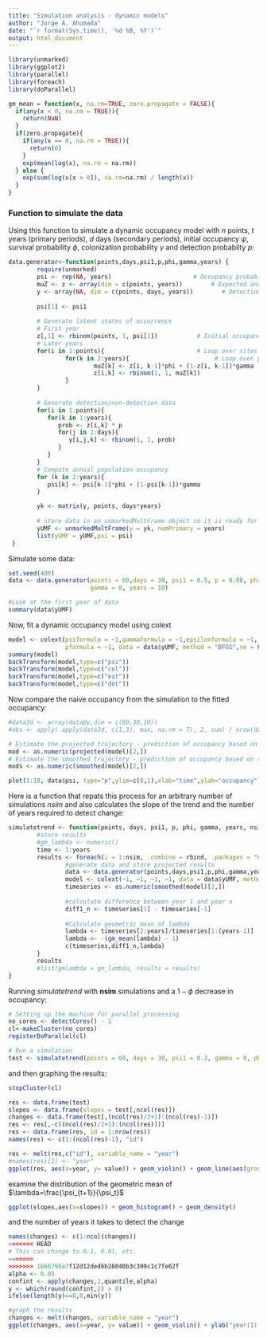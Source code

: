 ```yaml
---
title: "Simulation analysis - dynamic models"
author: "Jorge A. Ahumada"
date: "`r format(Sys.time(), '%d %B, %Y')`"
output: html_document
---
```


```r
library(unmarked)
library(ggplot2)
library(parallel)
library(foreach)
library(doParallel)

gm_mean = function(x, na.rm=TRUE, zero.propagate = FALSE){
  if(any(x < 0, na.rm = TRUE)){
    return(NaN)
  }
  if(zero.propagate){
    if(any(x == 0, na.rm = TRUE)){
      return(0)
    }
    exp(mean(log(x), na.rm = na.rm))
  } else {
    exp(sum(log(x[x > 0]), na.rm=na.rm) / length(x))
  }
}
```

### Function to simulate the data
Using this function to simulate a dynamic occupancy model with *n* points, *t* years (primary periods), *d* days (secondary periods), initial occupancy $\psi$, survival probability $\phi$, colonization probability $\gamma$ and detection probabilty *p*:
```r
data.generator<-function(points,days,psi1,p,phi,gamma,years) {
        require(unmarked)
        psi <- rep(NA, years)                       # Occupancy probability
        muZ <- z <- array(dim = c(points, years))        # Expected and realized occurrence
        y <- array(NA, dim = c(points, days, years))        # Detection histories
        
        psi[1] <- psi1
        
        # Generate latent states of occurrence
        # First year
        z[,1] <- rbinom(points, 1, psi[1])           # Initial occupancy state
        # Later years
        for(i in 1:points){                          # Loop over sites
                for(k in 2:years){                        # Loop over years
                        muZ[k] <- z[i, k-1]*phi + (1-z[i, k-1])*gamma
                        z[i,k] <- rbinom(1, 1, muZ[k])
                }
        }
        
        # Generate detection/non-detection data
        for(i in 1:points){
           for(k in 1:years){
              prob <- z[i,k] * p
              for(j in 1:days){
                 y[i,j,k] <- rbinom(1, 1, prob)
              }
           }
        }
        # Compute annual population occupancy
        for (k in 2:years){
           psi[k] <- psi[k-1]*phi + (1-psi[k-1])*gamma
        }

        yk <- matrix(y, points, days*years)
        
        # store data in an unmarkedMultFrame object so it is ready for analysis
        yUMF <- unmarkedMultFrame(y = yk, numPrimary = years)
        list(yUMF = yUMF,psi = psi)
 } 
```
Simulate some data:
```r
set.seed(400)
data <- data.generator(points = 60,days = 30, psi1 = 0.5, p = 0.08, phi = 0.95, 
                       gamma = 0, years = 10)

#Look at the first year of data
summary(data$yUMF)
```
Now, fit a dynamic occupancy model using colext
```r
model <- colext(psiformula = ~1,gammaformula = ~1,epsilonformula = ~1, 
                pformula = ~1, data = data$yUMF, method = "BFGS",se = FALSE)
summary(model)
backTransform(model,type=c("psi"))
backTransform(model,type=c("col"))
backTransform(model,type=c("ext"))
backTransform(model,type=c("det"))
```
Now compare the naive occupancy from the simulation to the fitted occupancy:
```r
#data3d <- array(data@y,dim = c(60,30,10))
#obs <- apply( apply(data3d, c(1,3), max, na.rm = T), 2, sum) / nrow(data3d)

# Estimate the projected trajectory - prediction of occupancy based on an infinite sample of sites
mod <- as.numeric(projected(model)[2,])
# Estimate the smoothed trajectory - prediction of occupancy based on the actual sampled sites
mods <- as.numeric(smoothed(model)[2,])

plot(1:10, data$psi, type="p",ylim=c(0,1),xlab="time",ylab="occupancy"); lines(1:10, mod); lines(1:10, mods, lty=2)
```
Here is a function that repats this process for an arbitrary number of simulations *nsim* and also calculates the slope of the trend and the number of years required to detect change:

```r
simulatetrend <- function(points, days, psi1, p, phi, gamma, years, nsim) {
        #store results
        #gm_lambda <- numeric()
        time <- 1:years
        results <- foreach(i = 1:nsim, .combine = rbind, .packages = "unmarked", .export = c("data.generator","gm_mean")) %dopar% {
                #generate data and store projected results
                data <- data.generator(points,days,psi1,p,phi,gamma,years)
                model <- colext(~1, ~1, ~1, ~1, data = data$yUMF, method = "BFGS",se = FALSE)
                timeseries <- as.numeric(smoothed(model)[2,])
                
                #calculate difference between year 1 and year n
                diff1_n <- timeseries[1] - timeseries[-1]
                
                #Calculate geometric mean of lambda
                lambda <- timeseries[2:years]/timeseries[1:(years-1)]
                lambda <- -(gm_mean(lambda) - 1)
                c(timeseries,diff1_n,lambda)
        }
        results
        #list(gmlambda = gm_lambda, results = results)
}
```
Running *simulatetrend* with **nsim** simulations and a $1-\phi$ decrease in occupancy:


```r
# Setting up the machine for parallel processing
no_cores <- detectCores() - 1
cl<-makeCluster(no_cores)
registerDoParallel(cl)
```
```r
# Run a simulation
test <- simulatetrend(points = 60, days = 30, psi1 = 0.2, gamma = 0, phi = 0.9, nsim = 100, years = 10, p = 0.5)
```
and then graphing the results:
```r
stopCluster(cl)

res <- data.frame(test)
slopes <- data.frame(slopes = test[,ncol(res)])
changes <- data.frame(test[,(ncol(res)/2+1):(ncol(res)-1)])
res <- res[,-c((ncol(res)/2+1):(ncol(res)))]
res <- data.frame(res, id = 1:nrow(res))
names(res) <- c(1:(ncol(res)-1), "id")

res <- melt(res,c("id"), variable_name = "year")
#names(res)[2] <- "year"
ggplot(res, aes(x=year, y= value)) + geom_violin() + geom_line(aes(group=id),alpha=0.2)

```
examine the distribution of the geometric mean of $\lambda=\frac{\psi_{t+1}}{\psi_t}$
```r
ggplot(slopes,aes(x=slopes)) + geom_histogram() + geom_density()
```
and the number of years it takes to detect the change
```r
names(changes) <- c(1:ncol(changes))
<<<<<<< HEAD
# This can change to 0.1, 0.01, etc.
=======
>>>>>>> 1666796e7f12d12ded6b26040b3c399c1c7fe62f
alpha <- 0.05
confint <- apply(changes,2,quantile,alpha)
y <- which(round(confint,2) > 0)
ifelse(length(y)==0,0,min(y))

#graph the results
changes <- melt(changes, variable_name = "year")
ggplot(changes, aes(x=year, y= value)) + geom_violin() + ylab("year(1) - year(n)")
```